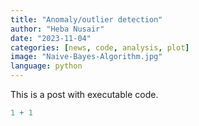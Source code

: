 ```yaml
---
title: "Anomaly/outlier detection"
author: "Heba Nusair"
date: "2023-11-04"
categories: [news, code, analysis, plot]
image: "Naive-Bayes-Algorithm.jpg"
language: python
---
```


This is a post with executable code.

```r
1 + 1
```

```python

```
